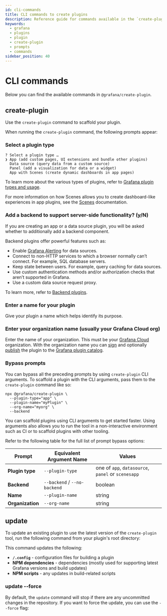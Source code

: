 ```yaml
---
id: cli-commands
title: CLI commands to create plugins
description: Reference guide for commands available in the `create-plugin` tool.
keywords:
  - grafana
  - plugins
  - plugin
  - create-plugin
  - prompts
  - commands
sidebar_position: 40
---
```



# CLI commands

Below you can find the available commands in `@grafana/create-plugin`.

## create-plugin

Use the `create-plugin` command to scaffold your plugin.

<ScaffoldNPM />


When running the `create-plugin` command, the following prompts appear:

### Select a plugin type

```
? Select a plugin type …
❯ App (add custom pages, UI extensions and bundle other plugins)
  Data source (query data from a custom source)
  Panel (add a visualization for data or a widget)
  App with Scenes (create dynamic dashboards in app pages)
```

To learn more about the various types of plugins, refer to [Grafana plugin types and usage](../key-concepts/plugin-types-usage.md).

For more information on how Scenes allows you to create dashboard-like experiences in app plugins, see the [Scenes](https://grafana.com/developers/scenes) documentation.

### Add a backend to support server-side functionality? (y/N)

If you are creating an app or a data source plugin, you will be asked whether to additionally add a backend component.

Backend plugins offer powerful features such as:

- Enable [Grafana Alerting](https://grafana.com/docs/grafana/latest/alerting/) for data sources.
- Connect to non-HTTP services to which a browser normally can’t connect. For example, SQL database servers.
- Keep state between users. For example, query caching for data sources.
- Use custom authentication methods and/or authorization checks that aren’t supported in Grafana.
- Use a custom data source request proxy.

To learn more, refer to [Backend plugins](../key-concepts/backend-plugins/index.md).

### Enter a name for your plugin

Give your plugin a name which helps identify its purpose.

### Enter your organization name (usually your Grafana Cloud org)

Enter the name of your organization. This must be your [Grafana Cloud](https://grafana.com/signup/) organization. With the organization name you can [sign](../publish-a-plugin/sign-a-plugin.md) and optionally [publish](../publish-a-plugin/publish-or-update-a-plugin.md) the plugin to the [Grafana plugin catalog](https://grafana.com/grafana/plugins).

### Bypass prompts

You can bypass all the preceding prompts by using `create-plugin` CLI arguments.
To scaffold a plugin with the CLI arguments, pass them to the `create-plugin` command like so:

```
npx @grafana/create-plugin \
  --plugin-type="app" \
  --plugin-name="myPlugin" \
  --org-name="myorg" \
  --backend
```

You can scaffold plugins using CLI arguments to get started faster. Using arguments also allows you to run the tool in a non-interactive environment such as CI or to scaffold plugins with other tooling.

Refer to the following table for the full list of prompt bypass options:

| Prompt           | Equivalent Argument Name     | Values                                             |
| ---------------- | ---------------------------- | -------------------------------------------------- |
| **Plugin type**  | `--plugin-type`              | one of `app`, `datasource`, `panel` or `scenesapp` |
| **Backend**      | `--backend` / `--no-backend` | boolean                                            |
| **Name**         | `--plugin-name`              | string                                             |
| **Organization** | `--org-name`                 | string                                             |


## update

To update an existing plugin to use the latest version of the `create-plugin` tool, run the following command from your plugin's root directory:

<UpdateNPM />

This command updates the following:
* **`/.config`** - configuration files for building a plugin
* **NPM dependencies** - dependencies (mostly used for supporting latest Grafana versions and build updates)
* **NPM scripts** - any updates in build-related scripts

### update --force

By default, the `update` command will stop if there are any uncommitted changes in the repository. If you want to force the update, you can use the `--force` flag:

<UpdateForceNPM />

